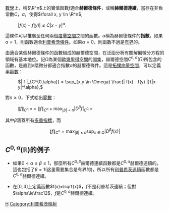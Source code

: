 [[數學|數學]]上，稱<math>\R^n</math>上的實值函數<math>f</math>適合'''赫爾德條件'''，或稱'''赫爾德連續'''，當存在非負常數<math>C</math>，<math>\alpha</math>，使得<math> \forall x, y \in \R^n </math>,

: <math> | f(x) - f(y) | \leq C |x - y| ^{\alpha}. </math>

這條件可以推廣至任何兩個[[度量空間|度量空間]]之間的函數。<math>\alpha</math>稱為赫爾德條件的'''指數'''。如果<math>\alpha=1</math>，則函數適合[[利普希茨條件|利普希茨條件]]。如果<math>\alpha=0</math>，則函數不過是[[有界|有界]]的。

由適合某個赫爾德條件的函數組成的赫爾德空間，在泛函分析有關解偏微分方程的領域有基本地位。記<math>\Omega</math>為某個[[歐幾里得空間|歐幾里得空間]]的[[開集|開集]]，赫爾德空間<math> C^{n, \alpha} (\Omega)</math>所包含的函數，是直到n階微分都適合指數<math>\alpha</math>的赫爾德條件。這是[[拓撲向量空間|拓撲向量空間]]，可以定義[[半範數|半範數]]：

: <math> | f |_{C^{0,\alpha}} = \sup_{x,y \in \Omega} \frac{| f(x) - f(y) |}{|x-y|^\alpha}, </math>

對<math> n\geq 0  </math>，下式給出[[範數|範數]]：

: <math> \| f \|_{C^{n, \alpha}} = \|f\|_{C^n}+\max_{| \beta | = n} | D^\beta f |_{C^{0,\alpha}}</math>
其中<math>\beta</math>涵蓋所有[[多重指標|多重指標]]，而
:<math>\|f\|_{C^n}=\max_{| \beta | \leq n}\sup_{x\in\Omega}  |D^\beta f (x)|</math>

==<math>C^{0,\alpha}({\mathbb R})</math>的例子==

* 如果<math>0<\alpha\leq\beta\leq1</math>，那麼所有<math>C^{0,\beta}</math>赫爾德連續函數都是<math>C^{0,\alpha}</math>赫爾德連續的。這也包括了<math>\beta=1</math>(这里需要集合是有界的)，所以所有[[利普希茨連續|利普希茨連續]]函數都是<math>C^{0,\alpha}</math>赫爾德連續。

* 在<math>[0,3]</math>上定義函數<math>f(x)=\sqrt{x}</math>，<math>f</math>不是利普希茨連續；但對<math>\alpha\le\frac12</math>，<math>f</math>是<math>C^{0,\alpha}</math>赫爾德連續。

[[Category:泛函分析|H]]
[[Category:利普希茨映射|Category:利普希茨映射]]